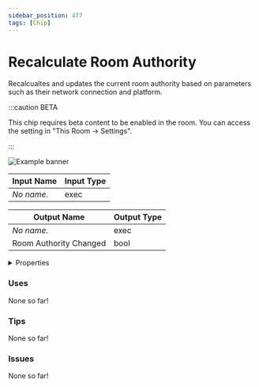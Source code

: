 ```yaml
---
sidebar_position: 477
tags: [Chip]
---
```


# Recalculate Room Authority

Recalcualtes and updates the current room authority based on parameters such as their network connection and platform.

:::caution BETA

This chip requires beta content to be enabled in the room. You can access the setting in "This Room -> Settings".

:::

![Example banner](./assets/d5df73b6-4b92-4867-ab3a-5d308876598b.svg)

| Input Name | Input Type |
|-----------|-----------|
| *No name.* | exec |

| Output Name | Output Type |
|-----------|-----------|
| *No name.* | exec |
| Room Authority Changed | bool |


<details>
  <summary>Properties</summary>
  <div>
    <div>
    <table>
      <thead>
        <tr>
          <th>Is beta required?</th>
          <th>✅</th>
        </tr>
        <tr>
          <th>Is this chip a trolling risk?</th>
          <th>❌</th>
        </tr>
        <tr>
          <th>Chip UUPD</th>
          <th>._uuid</th>
        </tr>
      </thead>
    </table>
    </div>
  </div>
</details>

### Uses

None so far!

### Tips

None so far!

### Issues

None so far!